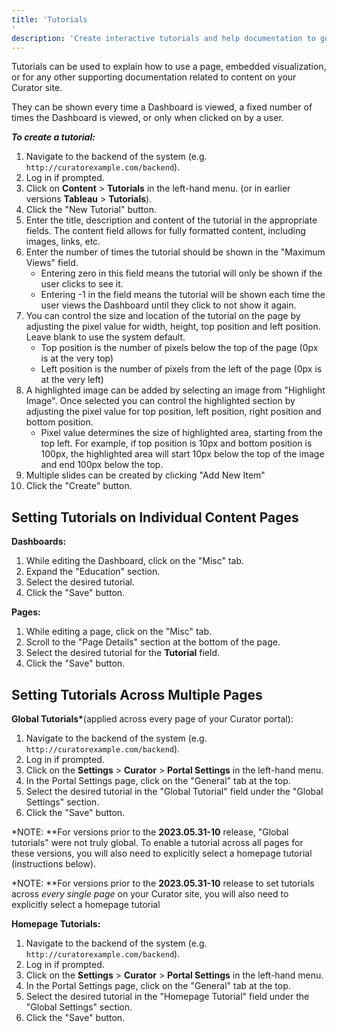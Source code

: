 ```yaml
---
title: 'Tutorials'
description: 'Create interactive tutorials and help documentation to guide users through dashboard features and site functionality.'
---
```


Tutorials can be used to explain how to use a page, embedded visualization, or for any other supporting documentation
related to content on your Curator site.

They can be shown every time a Dashboard is viewed, a fixed number of times the Dashboard is viewed, or only when clicked
on by a user.

***To create a tutorial:***

1. Navigate to the backend of the system (e.g. `http://curatorexample.com/backend`).
1. Log in if prompted.
1. Click on **Content** > **Tutorials** in the left-hand menu. (or in earlier versions **Tableau** > **Tutorials**).
1. Click the "New Tutorial" button.
1. Enter the title, description and content of the tutorial in the appropriate fields. The content field allows for
fully formatted content, including images, links, etc.
1. Enter the number of times the tutorial should be shown in the "Maximum Views" field.
    * Entering zero in this field means the tutorial will only be shown if the user clicks to see it.
    * Entering -1 in the field means the tutorial will be shown each time the user views the Dashboard until they click
    to not show it again.
1. You can control the size and location of the tutorial on the page by adjusting the pixel value for width, height,
top position and left position. Leave blank to use the system default.
    * Top position is the number of pixels below the top of the page (0px is at the very top)
    * Left position is the number of pixels from the left of the page (0px is at the very left)
1. A highlighted image can be added by selecting an image from "Highlight Image". Once selected you can control the
highlighted section by adjusting the pixel value for top position, left position, right position and bottom position.
    * Pixel value determines the size of highlighted area, starting from the top left. For example, if top position is
    10px and bottom position is 100px, the highlighted area will start 10px below the top of the image and end 100px
    below the top.
1. Multiple slides can be created by clicking "Add New Item"
1. Click the "Create" button.

## Setting Tutorials on Individual Content Pages

**Dashboards:**

1. While editing the Dashboard, click on the "Misc" tab.
2. Expand the "Education" section.
3. Select the desired tutorial.
4. Click the "Save" button.

**Pages:**

1. While editing a page, click on the "Misc" tab.
2. Scroll to the "Page Details" section at the bottom of the page.
3. Select the desired tutorial for the **Tutorial** field.
4. Click the "Save" button.

## Setting Tutorials Across Multiple Pages

**Global Tutorials\***(applied across every page of your Curator portal):

1. Navigate to the backend of the system (e.g. `http://curatorexample.com/backend`).
2. Log in if prompted.
3. Click on the **Settings** > **Curator** > **Portal Settings** in the left-hand menu.
4. In the Portal Settings page, click on the "General" tab at the top.
5. Select the desired tutorial in the "Global Tutorial" field under the "Global Settings" section.
6. Click the "Save" button.

*NOTE: **For versions prior to the **2023.05.31-10** release, "Global tutorials" were not truly global.
To enable a tutorial across all pages for these versions, you will also need to explicitly select a
homepage tutorial (instructions below).

*NOTE: **For versions prior to the **2023.05.31-10** release to set tutorials across *every single page*
on your Curator site, you will also need to explicitly select a homepage tutorial

**Homepage Tutorials:**

1. Navigate to the backend of the system (e.g. `http://curatorexample.com/backend`).
2. Log in if prompted.
3. Click on the **Settings** > **Curator** > **Portal Settings** in the left-hand menu.
4. In the Portal Settings page, click on the "General" tab at the top.
5. Select the desired tutorial in the "Homepage Tutorial" field under the "Global Settings" section.
6. Click the "Save" button.
